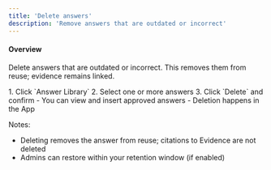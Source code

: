 ```yaml
---
title: 'Delete answers'
description: 'Remove answers that are outdated or incorrect'
---
```

#### Overview
Delete answers that are outdated or incorrect. This removes them from reuse; evidence remains linked.

<Tabs>
    <Tab title="App" icon="browser">
    1. Click `Answer Library`
    2. Select one or more answers
    3. Click `Delete` and confirm
  </Tab>
  <Tab title="Extension" icon="mobile">
    - You can view and insert approved answers
    - Deletion happens in the App
  </Tab>
</Tabs>

Notes:
- Deleting removes the answer from reuse; citations to Evidence are not deleted
- Admins can restore within your retention window (if enabled)


